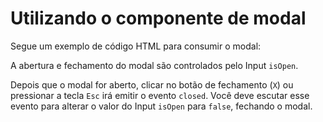 

<Meta of={ModalStories} />

# Utilizando o componente de modal

Segue um exemplo de código HTML para consumir o modal:

<Canvas of={ModalStories.Closed} sourceState='shown' layout='fullscreen' />

A abertura e fechamento do modal são controlados pelo Input `isOpen`.

Depois que o modal for aberto, clicar no botão de fechamento (`X`) ou pressionar a tecla `Esc` irá emitir o evento `closed`. 
Você deve escutar esse evento para alterar o valor do Input `isOpen` para `false`, fechando o modal.
